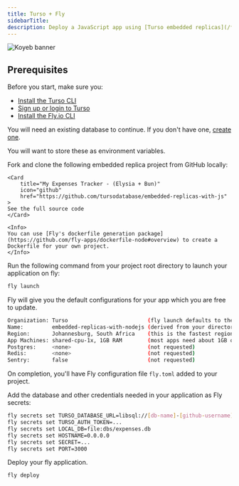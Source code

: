 ```yaml
---
title: Turso + Fly
sidebarTitle: 
description: Deploy a JavaScript app using [Turso embedded replicas](/features/embedded-replicas) to [Fly.io](https://www.fly.io/).
---
```


![Koyeb banner](/images/platforms/fly-banner.png)

## Prerequisites

Before you start, make sure you:

- [Install the Turso CLI](/cli/installation)
- [Sign up or login to Turso](/cli/authentication#signup)
- [Install the Fly.io CLI](https://fly.io/docs/hands-on/install-flyctl/)

<Steps>

<Step title="Retrieve database credentials">

You will need an existing database to continue. If you don't have one, [create one](/quickstart).

<Snippet file="retrieve-database-credentials.mdx" />

<Info>You will want to store these as environment variables.</Info>

</Step>

<Step title="Get application code">
    Fork and clone the following embedded replica project from GitHub locally:

    <Card
        title="My Expenses Tracker - (Elysia + Bun)"
        icon="github"
        href="https://github.com/tursodatabase/embedded-replicas-with-js"
    >
    See the full source code
    </Card>

    <Info>
    You can use [Fly's dockerfile generation package](https://github.com/fly-apps/dockerfile-node#overview) to create a Dockerfile for your own project.
    </Info>
</Step>

<Step title="Launch your application on Fly">
Run the following command from your project root directory to launch your application on fly:

```sh
fly launch
```

Fly will give you the default configurations for your app which you are free to update.

```sh
Organization: Turso                         (fly launch defaults to the personal org)
Name:         embedded-replicas-with-nodejs (derived from your directory name)
Region:       Johannesburg, South Africa    (this is the fastest region for you)
App Machines: shared-cpu-1x, 1GB RAM        (most apps need about 1GB of RAM)
Postgres:     <none>                        (not requested)
Redis:        <none>                        (not requested)
Sentry:       false                         (not requested)
```

On completion, you'll have Fly configuration file `fly.toml` added to your project.
</Step>

<Step title="Add Secrets to Fly">

Add the database and other credentials needed in your application as Fly secrets:

```sh
fly secrets set TURSO_DATABASE_URL=libsql://[db-name]-[github-username].turso.io
fly secrets set TURSO_AUTH_TOKEN=...
fly secrets set LOCAL_DB=file:dbs/expenses.db
fly secrets set HOSTNAME=0.0.0.0
fly secrets set SECRET=...
fly secrets set PORT=3000
```
</Step>

<Step>
Deploy your fly application.

```sh
fly deploy
```
</Step>
</Steps>